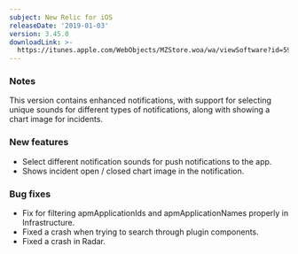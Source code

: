 ```yaml
---
subject: New Relic for iOS
releaseDate: '2019-01-03'
version: 3.45.0
downloadLink: >-
  https://itunes.apple.com/WebObjects/MZStore.woa/wa/viewSoftware?id=594038638&mt=8
---
```


### Notes

This version contains enhanced notifications, with support for selecting unique sounds for different types of notifications, along with showing a chart image for incidents.

### New features

* Select different notification sounds for push notifications to the app.
* Shows incident open / closed chart image in the notification.

### Bug fixes

* Fix for filtering apmApplicationIds and apmApplicationNames properly in Infrastructure.
* Fixed a crash when trying to search through plugin components.
* Fixed a crash in Radar.

